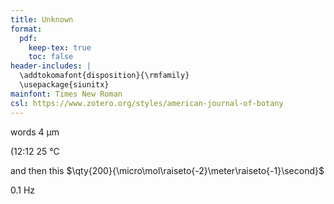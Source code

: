 ```yaml
---
title: Unknown
format:
  pdf:
    keep-tex: true  
    toc: false
header-includes: |
  \addtokomafont{disposition}{\rmfamily}
  \usepackage{siunitx}
mainfont: Times New Roman
csl: https://www.zotero.org/styles/american-journal-of-botany
---
```


words $\qty{4}{\micro\meter}$

(12:12 $\qty{25}{\degreeCelsius}$

and then this $\qty{200}{\micro\mol\raiseto{-2}\meter\raiseto{-1}\second}$ 

$\qty{0.1}{\hertz}$ 